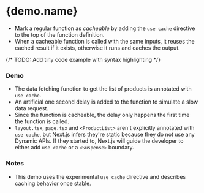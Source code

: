 

# {demo.name}

- Mark a regular function as _cacheable_ by adding the `use cache` directive to the top of the function definition.
- When a cacheable function is called with the same inputs, it reuses the cached result if it exists, otherwise it runs and caches the output.

{/* TODO: Add tiny code example with syntax highlighting */}

### Demo

- The data fetching function to get the list of products is annotated with `use cache`.
- An artificial one second delay is added to the function to simulate a slow data request.
- Since the function is cacheable, the delay only happens the first time the function is called.
- `layout.tsx`, `page.tsx` and `<ProductList>` aren't explicitly annotated with `use cache`, but Next.js infers they're static because they do not use any Dynamic APIs. If they started to, Next.js will guide the developer to either add `use cache` or a `<Suspense>` boundary.

### Notes

- This demo uses the experimental `use cache` directive and describes caching behavior once stable.
